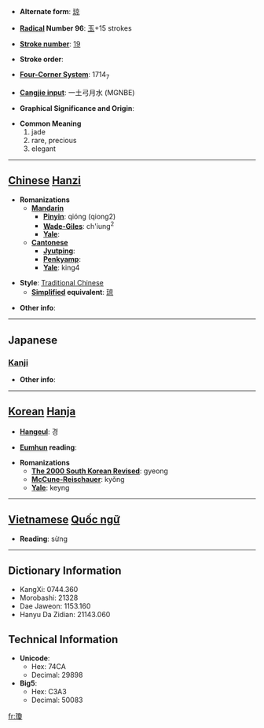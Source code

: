 * '''Alternate form''': [[琼]]

* '''[[Wiktionary:Chinese radical index| Radical]] Number 96''': [[Wiktionary:Chinese radical index 玉|玉]]+15 strokes

* '''[[Wiktionary:Chinese total strokes index|Stroke number]]''': [[Wiktionary:Chinese total strokes index 19|19]]

* '''Stroke order''': 

* '''[[Wiktionary:Chinese four corner index|Four-Corner System]]''': 1714<sub>7</sub>

* '''[[Wiktionary:Chinese Cangjie index|Cangjie input]]''': 一土弓月水 (MGNBE)

* '''Graphical Significance and Origin''': 

* '''Common Meaning'''
*#jade
*# rare, precious
*# elegant


----

== [[Chinese]] [[Hanzi]] ==

* '''Romanizations'''
** '''[[Mandarin]]'''
*** '''[[Pinyin]]''': qióng (qiong2)
*** '''[[Wade-Giles]]''': ch'iung<sup>2</sup>
*** '''[[Yale]]''': 
** '''[[Cantonese]]'''
*** '''[[Jyutping]]''':
*** '''[[Penkyamp]]''': 
*** '''[[Yale]]''': king4

* '''Style''': [[Traditional Chinese]] 
** '''[[Simplified Chinese|Simplified]] equivalent''': [[琼]]

* '''Other info''': 

----

==Japanese==
===[[Kanji]]===
{{kanji|on readings=[[けい]] (kei)|kun readings=[[たま]] (tama)}}

* '''Other info''':  

----

== [[Korean]] [[Hanja]] ==

* '''[[Hangeul]]''': 경

* '''[[Eumhun]] reading''': 

* '''Romanizations'''
** '''[[The 2000 South Korean Revised Romanization|The 2000 South Korean Revised]]''': gyeong
** '''[[McCune-Reischauer]]''': kyŏng
** '''[[Yale]]''': keyng


----

== [[Vietnamese]] [[Quốc ngữ]] ==

* '''Reading''': sừng

----

== Dictionary Information ==

* KangXi: 0744.360
* Morobashi: 21328
* Dae Jaweon: 1153.160
* Hanyu Da Zidian: 21143.060

== Technical Information ==

* '''Unicode''':
** Hex: 74CA
** Decimal: 29898
* '''Big5''':
** Hex: C3A3
** Decimal: 50083

[[fr:瓊]]